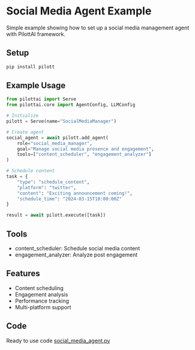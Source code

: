 # Social Media Agent Example

Simple example showing how to set up a social media management agent with PilottAI framework.

## Setup

```bash
pip install pilott
```

## Example Usage

```python
from pilottai import Serve
from pilottai.core import AgentConfig, LLMConfig

# Initialize
pilott = Serve(name="SocialMediaManager")

# Create agent
social_agent = await pilott.add_agent(
    role="social_media_manager",
    goal="Manage social media presence and engagement",
    tools=["content_scheduler", "engagement_analyzer"]
)

# Schedule content
task = {
    "type": "schedule_content",
    "platform": "twitter",
    "content": "Exciting announcement coming!",
    "schedule_time": "2024-03-15T10:00:00Z"
}

result = await pilott.execute([task])
```

## Tools

- content_scheduler: Schedule social media content
- engagement_analyzer: Analyze post engagement

## Features

- Content scheduling
- Engagement analysis
- Performance tracking
- Multi-platform support

## Code

Ready to use code [social_media_agent.py](../../pilott/agents/social_media_agent.py)
